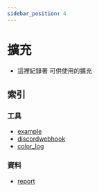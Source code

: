 ```yaml
---
sidebar_position: 4
---
```


# 擴充
- 這裡紀錄著 可供使用的擴充

## 索引
### 工具
- [example](./example.mdx)
- [discordwebhook](./discordwebhook.mdx)
- [color_log](./color_log.mdx)
### 資料
- [report](./report.mdx)